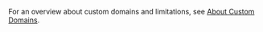 For an overview about custom domains and limitations, see [About Custom Domains](custom-domains-about).